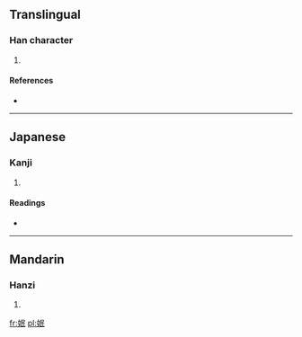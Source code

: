 ==Translingual==

===Han character===
{{Han char|rn=38|rad=女|as=05|sn=8|four=|canj=女口女心 (VRVP)}}

# {{defn|Han|sort=女05}}

====References====
* {{Han ref|kx=0258.050|dkj=06155|hdz=21041.030|uh=59C4|ud=22980}}

----

==Japanese==

===Kanji===
{{ja-kanji|grade=|rs=女05}}

# {{defn|lang=ja|sort=女05}}

====Readings====
* {{ja-readings|on=[[びん]] (bin), [[みん]] (min)|kun=}}

----

==Mandarin==

===Hanzi===
{{cmn-hanzi|pin=[[mín]] ([[min2]])|wg=min<sup>2</sup>}}

# {{defn|lang=cmn|sort=女05}}

[[fr:姄]]
[[pl:姄]]